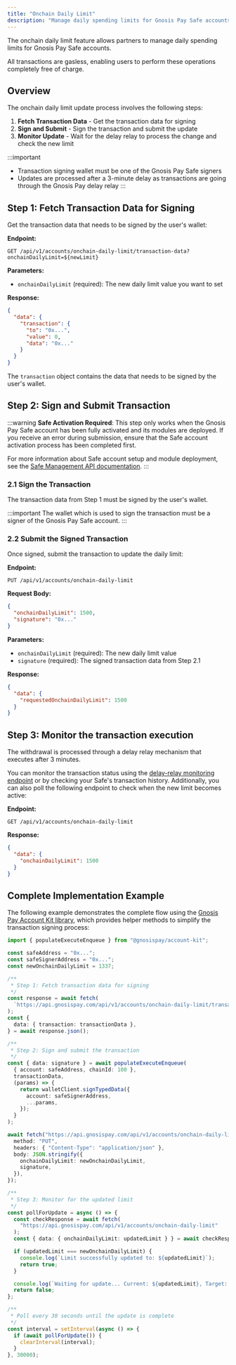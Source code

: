 ```yaml
---
title: "Onchain Daily Limit"
description: "Manage daily spending limits for Gnosis Pay Safe accounts" 
---
```


The onchain daily limit feature allows partners to manage daily spending limits for Gnosis Pay Safe accounts.

All transactions are gasless, enabling users to perform these operations completely free of charge.

## Overview

The onchain daily limit update process involves the following steps:

1. **Fetch Transaction Data** - Get the transaction data for signing
2. **Sign and Submit** - Sign the transaction and submit the update
3. **Monitor Update** - Wait for the delay relay to process the change and check the new limit

:::important
- Transaction signing wallet must be one of the Gnosis Pay Safe signers
- Updates are processed after a 3-minute delay as transactions are going through the Gnosis Pay delay relay
:::

## Step 1: Fetch Transaction Data for Signing

Get the transaction data that needs to be signed by the user's wallet:

**Endpoint:**
```http
GET /api/v1/accounts/onchain-daily-limit/transaction-data?onchainDailyLimit=${newLimit}
```

**Parameters:**
- `onchainDailyLimit` (required): The new daily limit value you want to set

**Response:**
```json
{
  "data": {
    "transaction": {
      "to": "0x...",
      "value": 0,
      "data": "0x..."
    }
  }
}
```

The `transaction` object contains the data that needs to be signed by the user's wallet.

## Step 2: Sign and Submit Transaction

:::warning
**Safe Activation Required**: This step only works when the Gnosis Pay Safe account has been fully activated and its modules are deployed. If you receive an error during submission, ensure that the Safe account activation process has been completed first.

For more information about Safe account setup and module deployment, see the [Safe Management API documentation](https://docs.gnosispay.com/api-reference/deploy-safe-modules-with-a-user-signature).
:::

### 2.1 Sign the Transaction

The transaction data from Step 1 must be signed by the user's wallet.

:::important
The wallet which is used to sign the transaction must be a signer of the Gnosis Pay Safe account.
:::

### 2.2 Submit the Signed Transaction

Once signed, submit the transaction to update the daily limit:

**Endpoint:**
```http
PUT /api/v1/accounts/onchain-daily-limit
```

**Request Body:**
```json
{
  "onchainDailyLimit": 1500,
  "signature": "0x..."
}
```

**Parameters:**
- `onchainDailyLimit` (required): The new daily limit value
- `signature` (required): The signed transaction data from Step 2.1

**Response:**
```json
{
  "data": {
    "requestedOnchainDailyLimit": 1500
  }
}
```

## Step 3: Monitor the transaction execution
The withdrawal is processed through a delay relay mechanism that executes after 3 minutes.

You can monitor the transaction status using the [delay-relay monitoring endpoint](https://docs.gnosispay.com/api-reference/retrieve-the-list-of-delayed-transactions-for-the-authenticated-user) or by checking your Safe's transaction history.
Additionally, you can also poll the following endpoint to check when the new limit becomes active:

**Endpoint:**
```http
GET /api/v1/accounts/onchain-daily-limit
```

**Response:**
```json
{
  "data": {
    "onchainDailyLimit": 1500
  }
}
```

## Complete Implementation Example

The following example demonstrates the complete flow using the [Gnosis Pay Account Kit library](https://github.com/gnosispay/account-kit), which provides helper methods to simplify the transaction signing process:

```typescript
import { populateExecuteEnqueue } from "@gnosispay/account-kit";

const safeAddress = "0x...";
const safeSignerAddress = "0x...";
const newOnchainDailyLimit = 1337;

/**
 * Step 1: Fetch transaction data for signing
 */
const response = await fetch(
  `https://api.gnosispay.com/api/v1/accounts/onchain-daily-limit/transaction-data?onchainDailyLimit=${newOnchainDailyLimit}`
);
const {
  data: { transaction: transactionData },
} = await response.json();

/**
 * Step 2: Sign and submit the transaction
 */
const { data: signature } = await populateExecuteEnqueue(
  { account: safeAddress, chainId: 100 },
  transactionData,
  (params) => {
    return walletClient.signTypedData({
      account: safeSignerAddress,
      ...params,
    });
  }
);

await fetch("https://api.gnosispay.com/api/v1/accounts/onchain-daily-limit", {
  method: "PUT",
  headers: { "Content-Type": "application/json" },
  body: JSON.stringify({
    onchainDailyLimit: newOnchainDailyLimit,
    signature,
  }),
});

/**
 * Step 3: Monitor for the updated limit
 */
const pollForUpdate = async () => {
  const checkResponse = await fetch(
    "https://api.gnosispay.com/api/v1/accounts/onchain-daily-limit"
  );
  const { data: { onchainDailyLimit: updatedLimit } } = await checkResponse.json();

  if (updatedLimit === newOnchainDailyLimit) {
    console.log(`Limit successfully updated to: ${updatedLimit}`);
    return true;
  }

  console.log(`Waiting for update... Current: ${updatedLimit}, Target: ${newOnchainDailyLimit}`);
  return false;
};

/**
 * Poll every 30 seconds until the update is complete
 */
const interval = setInterval(async () => {
  if (await pollForUpdate()) {
    clearInterval(interval);
  }
}, 30000);
```